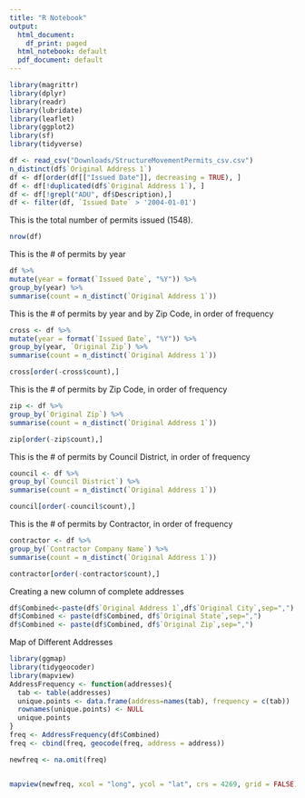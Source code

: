 ```yaml
---
title: "R Notebook"
output:
  html_document:
    df_print: paged
  html_notebook: default
  pdf_document: default
---
```



```r
library(magrittr)
library(dplyr)
library(readr)
library(lubridate)
library(leaflet)
library(ggplot2)
library(sf)
library(tidyverse)
```

```r
df <- read_csv("Downloads/StructureMovementPermits_csv.csv")
n_distinct(df$`Original Address 1`)
df <- df[order(df[["Issued Date"]], decreasing = TRUE), ]
df <- df[!duplicated(df$`Original Address 1`), ]
df <- df[!grepl("ADU", df$Description),]
df <- filter(df, `Issued Date` > '2004-01-01')
```


This is the total number of permits issued (1548).
```r
nrow(df)
```

This is the # of permits by year 

```r
df %>%
mutate(year = format(`Issued Date`, "%Y")) %>%
group_by(year) %>%
summarise(count = n_distinct(`Original Address 1`))
```
This is the # of permits by year and by Zip Code, in order of frequency
```r
cross <- df %>%
mutate(year = format(`Issued Date`, "%Y")) %>%
group_by(year, `Original Zip`) %>%
summarise(count = n_distinct(`Original Address 1`))

cross[order(-cross$count),]

```


This is the # of permits by Zip Code, in order of frequency
```r
zip <- df %>%
group_by(`Original Zip`) %>%
summarise(count = n_distinct(`Original Address 1`))

zip[order(-zip$count),]

```

This is the # of permits by Council District, in order of frequency
```r
council <- df %>%
group_by(`Council District`) %>%
summarise(count = n_distinct(`Original Address 1`))

council[order(-council$count),]
```
This is the # of permits by Contractor, in order of frequency
```r
contractor <- df %>%
group_by(`Contractor Company Name`) %>%
summarise(count = n_distinct(`Original Address 1`))

contractor[order(-contractor$count),]
```


Creating a new column of complete addresses
```r
df$Combined<-paste(df$`Original Address 1`,df$`Original City`,sep=",")
df$Combined <- paste(df$Combined, df$`Original State`,sep=",")
df$Combined <- paste(df$Combined, df$`Original Zip`,sep=",")
```


Map of Different Addresses
```r
library(ggmap)
library(tidygeocoder)
library(mapview)
AddressFrequency <- function(addresses){
  tab <- table(addresses)
  unique.points <- data.frame(address=names(tab), frequency = c(tab))
  rownames(unique.points) <- NULL
  unique.points
}
freq <- AddressFrequency(df$Combined)
freq <- cbind(freq, geocode(freq, address = address))

newfreq <- na.omit(freq)


mapview(newfreq, xcol = "long", ycol = "lat", crs = 4269, grid = FALSE)

```


